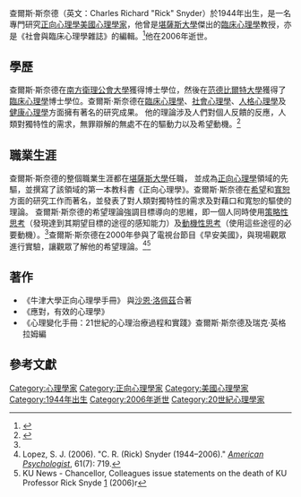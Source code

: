 查爾斯·斯奈德（英文：Charles Richard "Rick"  Snyder）於1944年出生，是一名專門研究[[正向心理學|正向心理學]][[美國|美國]][[心理學家|心理學家]]，他曾是[[堪薩斯大學|堪薩斯大學]]傑出的[[臨床心理學|臨床心理學]]教授，亦是《社會與臨床心理學雜誌》的編輯。<ref>{{Cite web |url=http://c.r.snyder.socialpsychology.org/ |title=存档副本 |access-date=2021-03-03 |archive-date=2019-10-20 |archive-url=https://web.archive.org/web/20191020031514/http://c.r.snyder.socialpsychology.org/ |dead-url=yes }}</ref>他在2006年逝世。

==學歷==
查爾斯·斯奈德在[[南方衛理公會大學|南方衛理公會大學]]獲得博士學位，然後在[[范德比爾特大學|范德比爾特大學]]獲得了[[臨床心理學|臨床心理學]]博士學位。查爾斯·斯奈德在[[臨床心理學|臨床心理學]]、[[社會心理學|社會心理學]]、[[人格心理學|人格心理學]]及[[健康心理學|健康心理學]]方面擁有著名的研究成果。 他的理論涉及人們對個人反饋的反應，人類對獨特性的需求，無罪辯解的無處不在的驅動力以及希望動機。<ref>{{Cite web |url=http://www.news.ku.edu/2006/january/18/statement.shtml |title=KU News - Chancellor, colleagues issue statements on death of KU Professor Rick Snyder  |access-date=2021-03-03 |archive-date=2012-12-24 |archive-url=https://web.archive.org/web/20121224105429/http://www.news.ku.edu/2006/january/18/statement.shtml |dead-url=no }}</ref>

==職業生涯==
查爾斯·斯奈德的整個職業生涯都在[[堪薩斯大學|堪薩斯大學]]任職， 並成為[[正向心理學|正向心理學]]領域的先驅，並撰寫了該領域的第一本教科書《正向心理學》。查爾斯·斯奈德在[[希望|希望]]和[[寬恕|寬恕]]方面的研究工作而著名，並發表了對人類對獨特性的需求及對藉口和寬恕的驅使的理論。 查爾斯·斯奈德的希望理論強調目標導向的思維，即一個人同時使用[[策略性思考|策略性思考]]（發現達到其期望目標的途徑的感知能力）及[[動機性思考|動機性思考]]（使用這些途徑的必要動機）。<ref name=Lopez />查爾斯·斯奈德在2000年參與了電視台節目《早安美國》，與現場觀眾進行實驗，讓觀眾了解他的希望理論。<ref name=Lopez>Lopez, S. J. (2006). "C. R. (Rick) Snyder (1944–2006)." ''[[American_Psychologist|American Psychologist]]'',  61(7): 719.</ref><ref>KU News - Chancellor, Colleagues issue statements on the death of KU Professor Rick Snyde [http://www.news.ku.edu/2006/january/18/statement.shtml] {{Wayback|url=http://www.news.ku.edu/2006/january/18/statement.shtml |date=20121224105429 }}(2006)r</ref>

==著作==
* 《牛津大學正向心理學手冊》 與[[沙恩·洛佩茲|沙恩·洛佩茲]]合著
* 《應對，有效的心理學》
* 《心理變化手冊：21世紀的心理治療過程和實踐》查爾斯·斯奈德及瑞克·英格拉姆編

==參考文獻==
{{reflist}}

{{DEFAULTSORT:Snyder, Charles Richard}}
[[Category:心理學家|Category:心理學家]]
[[Category:正向心理學家|Category:正向心理學家]]
[[Category:美國心理學家|Category:美國心理學家]]
[[Category:1944年出生|Category:1944年出生]]
[[Category:2006年逝世|Category:2006年逝世]]
[[Category:20世紀心理學家|Category:20世紀心理學家]]